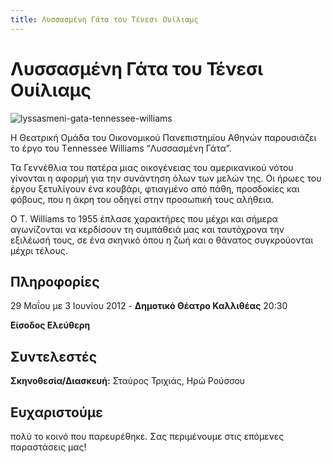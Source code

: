 ```yaml
---
title: Λυσσασμένη Γάτα του Τένεσι Ουίλιαμς
---
```



# Λυσσασμένη Γάτα του Τένεσι Ουίλιαμς

![lyssasmeni-gata-tennessee-williams](https://github.com/theatrikiopa/theatrikiopa.eu/assets/16403754/36a78d83-c39d-4f93-8d8b-4d5c3d1756aa)

Η Θεατρική Ομάδα του Οικονομικού Πανεπιστημίου Αθηνών παρουσιάζει το έργο του Τennessee Williams “Λυσσασμένη Γάτα”.

Τα Γεννέθλια του πατέρα μιας οικογένειας του αμερικανικού νότου γίνονται η αφορμή για την συνάντηση όλων των μελών της. Οι ήρωες του έργου ξετυλίγουν ένα κουβάρι, φτιαγμένο από πάθη, προσδοκίες και φόβους, που η άκρη του οδηγεί στην προσωπική τους αλήθεια.

Ο T. Williams το 1955 έπλασε χαρακτήρες που μέχρι και σήμερα αγωνίζονται να κερδίσουν τη συμπάθειά μας και ταυτόχρονα την εξιλέωσή τους, σε ένα σκηνικό όπου η ζωή και ο θάνατος συγκρούονται μέχρι τέλους.

## Πληροφορίες
29 Μαΐου με 3 Ιουνίου 2012 - **Δημοτικό Θέατρο Καλλιθέας** 20:30

**Είσοδος Ελεύθερη**

## Συντελεστές
**Σκηνοθεσία/Διασκευή:** Σταύρος Τριχιάς, Ηρώ Ρούσσου

## Ευχαριστούμε 
πολύ το κοινό που παρευρέθηκε. Σας περιμένουμε στις επόμενες παραστάσεις μας!

<ResponsiveYouTube videoId="YchctVcqZxw" />

